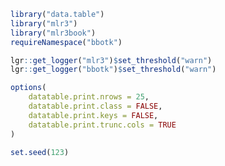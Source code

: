 ```r
library("data.table")
library("mlr3")
library("mlr3book")
requireNamespace("bbotk")

lgr::get_logger("mlr3")$set_threshold("warn")
lgr::get_logger("bbotk")$set_threshold("warn")

options(
    datatable.print.nrows = 25,
    datatable.print.class = FALSE,
    datatable.print.keys = FALSE,
    datatable.print.trunc.cols = TRUE
)

set.seed(123)
```
